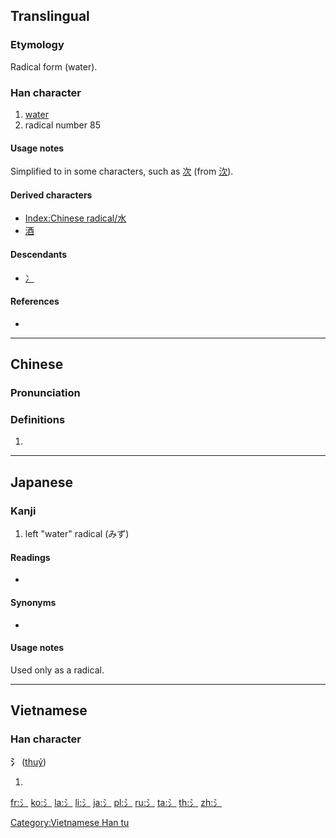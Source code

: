{{character info/new}}
{{also|水|冫}}
==Translingual==
{{stroke order|type=animate}}
{{wikipedia|Radical 85}}

===Etymology===
Radical form {{Han simp|水}} (water).

===Han character===
{{Han char|rn=85|rad=水|as=00|sn=3|four=|canj=XXYM,YM}}

# [[water]]
# radical number 85

====Usage notes====
Simplified to {{m|mul|冫||ice radical|sc=Hani}} in some characters, such as [[次]] (from [[㳄]]).

====Derived characters====
* [[Index:Chinese radical/水]]
* [[酒]]

====Descendants====
* [[冫]] {{qualifier|as simplification, as in 次, from 㳄}}

====References====
* {{Han ref|kx=0603.011|dkj=17085|dj=0996.010|hdz=31545.011|uh=6C35|ud=27701}}

----

==Chinese==
{{zh-forms}}

===Pronunciation===
{{zh-pron
|m=shǔi
|c=seoi2
|mn=chúi
|cat=
}}

===Definitions===
{{zh-hanzi}}

# {{rfdef|zh}}

----

==Japanese==

===Kanji===
{{ja-kanji|grade=r|rs=水00}}

# left "water" radical (みず)

====Readings====
* {{ja-readings|on=|kun=[[さんずい]] (sanzui)}}

====Synonyms====
* {{l|ja|水}}

====Usage notes====
Used only as a radical.

----

==Vietnamese==

===Han character===
'''氵''' ([[thuỷ]])

# {{defn|lang=vi}}

[[Category:Vietnamese Han tu]]

[[fr:氵]]
[[ko:氵]]
[[la:氵]]
[[li:氵]]
[[ja:氵]]
[[pl:氵]]
[[ru:氵]]
[[ta:氵]]
[[th:氵]]
[[zh:氵]]